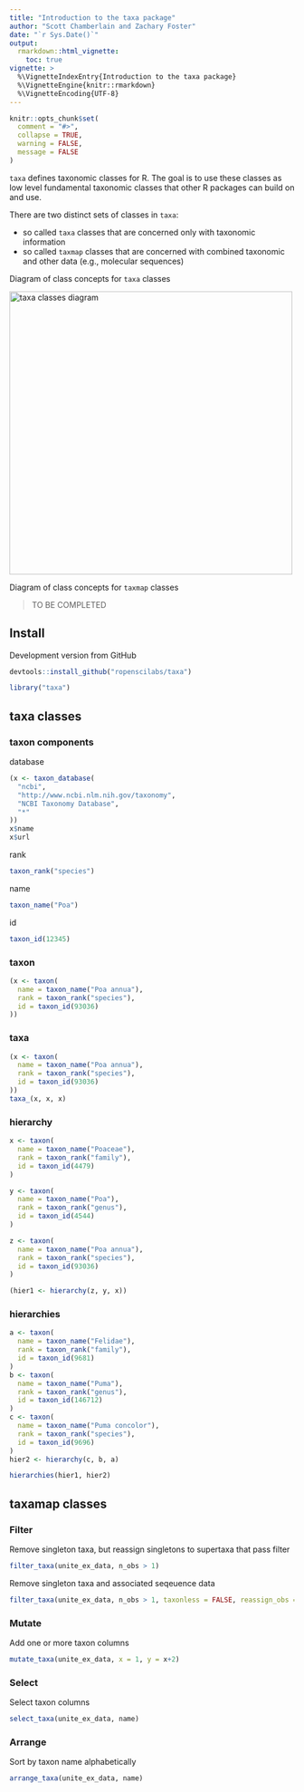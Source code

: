 ```yaml
---
title: "Introduction to the taxa package"
author: "Scott Chamberlain and Zachary Foster"
date: "`r Sys.Date()`"
output: 
  rmarkdown::html_vignette:
    toc: true
vignette: >
  %\VignetteIndexEntry{Introduction to the taxa package}
  %\VignetteEngine{knitr::rmarkdown}
  %\VignetteEncoding{UTF-8}
---
```


```r
knitr::opts_chunk$set(
  comment = "#>",
  collapse = TRUE,
  warning = FALSE,
  message = FALSE
)
```

`taxa` defines taxonomic classes for R. The goal is to use these classes as low 
level fundamental taxonomic classes that other R packages can build on and use.

There are two distinct sets of classes in `taxa`:

* so called `taxa` classes that are concerned only with taxonomic information
* so called `taxmap` classes that are concerned with combined taxonomic and 
other data (e.g., molecular sequences)

Diagram of class concepts for `taxa` classes

<img src="class_concept_graph_v2.png" title="taxa classes diagram" height="500">

Diagram of class concepts for `taxmap` classes

> TO BE COMPLETED


## Install

Development version from GitHub

```r
devtools::install_github("ropenscilabs/taxa")
```

```r
library("taxa")
```

## taxa classes

### taxon components

database

```r
(x <- taxon_database(
  "ncbi",
  "http://www.ncbi.nlm.nih.gov/taxonomy",
  "NCBI Taxonomy Database",
  "*"
))
x$name
x$url
```

rank

```r
taxon_rank("species")
```

name

```r
taxon_name("Poa")
```

id

```r
taxon_id(12345)
```

### taxon

```r
(x <- taxon(
  name = taxon_name("Poa annua"),
  rank = taxon_rank("species"),
  id = taxon_id(93036)
))
```

### taxa

```r
(x <- taxon(
  name = taxon_name("Poa annua"),
  rank = taxon_rank("species"),
  id = taxon_id(93036)
))
taxa_(x, x, x)
```

### hierarchy

```r
x <- taxon(
  name = taxon_name("Poaceae"),
  rank = taxon_rank("family"),
  id = taxon_id(4479)
)

y <- taxon(
  name = taxon_name("Poa"),
  rank = taxon_rank("genus"),
  id = taxon_id(4544)
)

z <- taxon(
  name = taxon_name("Poa annua"),
  rank = taxon_rank("species"),
  id = taxon_id(93036)
)

(hier1 <- hierarchy(z, y, x))
```

### hierarchies

```r
a <- taxon(
  name = taxon_name("Felidae"),
  rank = taxon_rank("family"),
  id = taxon_id(9681)
)
b <- taxon(
  name = taxon_name("Puma"),
  rank = taxon_rank("genus"),
  id = taxon_id(146712)
)
c <- taxon(
  name = taxon_name("Puma concolor"),
  rank = taxon_rank("species"),
  id = taxon_id(9696)
)
hier2 <- hierarchy(c, b, a)
```

```r
hierarchies(hier1, hier2)
```

## taxamap classes

### Filter

Remove singleton taxa, but reassign singletons to supertaxa that pass filter

```r
filter_taxa(unite_ex_data, n_obs > 1)
```

Remove singleton taxa and associated seqeuence data

```r
filter_taxa(unite_ex_data, n_obs > 1, taxonless = FALSE, reassign_obs = FALSE)
```

### Mutate

Add one or more taxon columns

```r
mutate_taxa(unite_ex_data, x = 1, y = x+2)
```

### Select 

Select taxon columns

```r
select_taxa(unite_ex_data, name)
```

### Arrange

Sort by taxon name alphabetically

```r
arrange_taxa(unite_ex_data, name)
```
